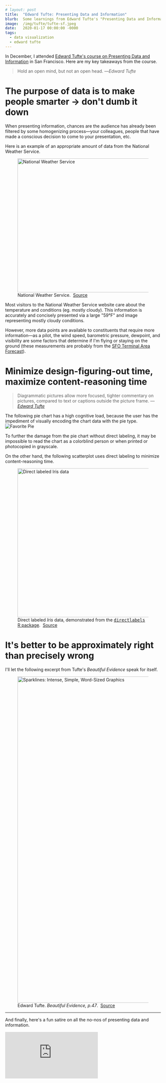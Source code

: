 ```yaml
---
# layout: post
title:  "Edward Tufte: Presenting Data and Information"
blurb:  Some learnings from Edward Tufte's "Presenting Data and Information" course
image:  /img/tufte/tufte-sf.jpeg
date:   2020-01-17 00:00:00 -0000
tags:
  - data visualization
  - edward tufte
---
```



In December, I attended [Edward Tufte's course on Presenting Data and Information](https://www.edwardtufte.com/tufte/courses) in San Francisco. Here are my key takeaways from the course.

> Hold an open mind, but not an open head.
> &mdash;<cite>Edward Tufte</cite>

# The purpose of data is to make people smarter &rarr; don't dumb it down
When presenting information, chances are the audience has already been filtered by some homogenizing process&mdash;your colleagues, people that have made a conscious decision to come to your presentation, etc.

Here is an example of an appropriate amount of data from the National Weather Service.
<figure>
  <Image
    src="/img/tufte/weather.png"
    alt="National Weather Service"
    title="National Weather Service"
    width="1046"
    height="432" />
  <figcaption>
    National Weather Service.&nbsp;
    <a href="https://forecast.weather.gov/MapClick.php?lat=37.796&lon=-122.4206">Source</a>
  </figcaption>
</figure>

Most visitors to the National Weather Service website care about the temperature and conditions (eg. mostly cloudy). This information is accurately and concisely presented via a large "59&deg;F" and image representing mostly cloudy conditions.

However, more data points are available to constituents that require more information&mdash;as a pilot, the wind speed, barometric pressure, dewpoint, and visibility are some factors that determine if I'm flying or staying on the ground (these measurements are probably from the [SFO Terminal Area Forecast](https://aviationweather.gov/taf/board?ids=KSFO&format=expanded)).


# Minimize design-figuring-out time, maximize content-reasoning time
> Diagrammatic pictures allow more focused, tighter commentary on pictures, compared to text or captions outside the picture frame.
> &mdash;<cite>[Edward Tufte](https://www.edwardtufte.com/bboard/q-and-a-fetch-msg?msg_id=0001V7)</cite>

The following pie chart has a high cognitive load, because the user has the impediment of visually encoding the chart data with the pie type.
![Favorite Pie](/img/tufte/pies.png "Favorite Pie")

To further the damage from the pie chart without direct labeling, it may be impossible to read the chart as a colorblind person or when printed or photocopied in grayscale.

On the other hand, the following scatterplot uses direct labeling to minimize content-reasoning time.
<figure>
  <Image
    src="/img/tufte/iris-scatter.png"
    alt="Direct labeled Iris data"
    title="Direct labeled Iris data"
    width="480"
    height="480" />
  <figcaption>
    Direct labeled <i>Iris</i> data, demonstrated from the <a href="http://directlabels.r-forge.r-project.org/"><tt>directlabels</tt> R package</a>.&nbsp;
    <a href="http://directlabels.r-forge.r-project.org/">Source</a>
  </figcaption>
</figure>


# It's better to be approximately right than precisely wrong
I'll let the following excerpt from Tufte's <i>Beautiful Evidence</i> speak for itself.
<figure>
  <Image
    src="/img/tufte/sparklines.jpg"
    alt="Sparklines: Intense, Simple, Word-Sized Graphics"
    title="Sparklines: Intense, Simple, Word-Sized Graphics"
    width="850"
    height="1052" />
  <figcaption>
    Edward Tufte. <i>Beautiful Evidence, p.47</i>.&nbsp;
    <a href="https://www.edwardtufte.com/bboard/q-and-a-fetch-msg?msg_id=0001OR">Source</a>
  </figcaption>
</figure>

---
And finally, here's a fun satire on all the no-nos of presenting data and information.
<div className="video-container">
  <iframe src="https://www.youtube-nocookie.com/embed/fP-7rhb-qMg" frameBorder="0" allow="accelerometer; autoplay; encrypted-media; gyroscope; picture-in-picture" allowFullScreen></iframe>
</div>
